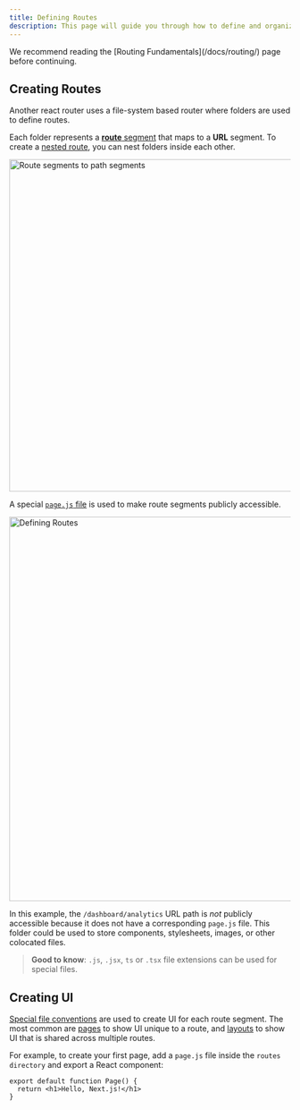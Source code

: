 ```yaml
---
title: Defining Routes
description: This page will guide you through how to define and organize routes your application with another react router.
---
```


<Callout>
  We recommend reading the [Routing Fundamentals](/docs/routing/) page before
  continuing.
</Callout>

## Creating Routes

Another react router uses a file-system based router where folders are used to define routes.

Each folder represents a [**route** segment](/docs/routing#route-segments) that maps to a **URL** segment. To create a [nested route](/docs/routing#nested-routes), you can nest folders inside each other.

<Image
  alt='Route segments to path segments'
  src='/route-segments-to-path-segments.avif'
  width='1600'
  height='594'
/>

A special [`page.js` file](/docs/routing/pages) is used to make route segments publicly accessible.

<Image
  alt='Defining Routes'
  src='/defining-routes.avif'
  width='1600'
  height='687'
/>

In this example, the `/dashboard/analytics` URL path is _not_ publicly accessible because it does not have a corresponding `page.js` file. This folder could be used to store components, stylesheets, images, or other colocated files.

> **Good to know**: `.js`, `.jsx`, `ts` or `.tsx` file extensions can be used for special files.

## Creating UI

[Special file conventions](/docs/routing#file-conventions) are used to create UI for each route segment. The most common are [pages](/docs/routing/pages) to show UI unique to a route, and [layouts](/docs/routing/layouts) to show UI that is shared across multiple routes.

For example, to create your first page, add a `page.js` file inside the `routes directory` and export a React component:

```tsx title="/src/routes/page.tsx"
export default function Page() {
  return <h1>Hello, Next.js!</h1>
}
```
